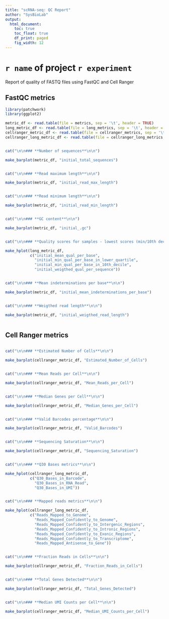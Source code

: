 ```yaml
---  
title: "scRNA-seq: QC Report"
author: "SysBioLab"
output: 
  html_document:
    toc: true
    toc_float: true
    df_print: paged
    fig_width: 12
---
```


<!-- Sergio Alías, 20230706 -->
<!-- Last modified 20230723 -->

<style type='text/css'>
    body .main-container {
        max-width: 90%;

    }

    .plot_real_size {
      overflow: scroll;
      max-height: 600px;
    }

    .plot_real_size img{
      max-width: none;
      max-height: none;
    }

    embed {
   
  }   
</style>

<style>
.dropdown-content {
  display: none;
}
Error in parse(text = x, srcfile = src) : <text>:4:1: unexpected '<'
.dropdown:hover .dropdown-content {
  display: block;
}
</style>

<style>
  .superbigimage{
      overflow-x:scroll;
      white-space: nowrap;
  }

  .superbigimage img{
     max-width: none;
  }


</style>

# `r name` of project `r experiment`

Report of quality of FASTQ files using FastQC and Cell Ranger

## FastQC metrics

```r
library(patchwork)
library(ggplot2)

metric_df <- read.table(file = metrics, sep = '\t', header = TRUE)
long_metric_df <- read.table(file = long_metrics, sep = '\t', header = FALSE)
cellranger_metric_df <- read.table(file = cellranger_metrics, sep = '\t', header = TRUE)
cellranger_long_metric_df <- read.table(file = cellranger_long_metrics, sep = '\t', header = FALSE)
```

<div class="superbigimage">
```r

cat("\n\n### **Number of sequences**\n\n")

make_barplot(metric_df, "initial_total_sequences")

```
</div>

<div class="superbigimage">
```r

cat("\n\n### **Read maximum length**\n\n")

make_barplot(metric_df, "initial_read_max_length")

```
</div>

<div class="superbigimage">
```r

cat("\n\n### **Read minimum length**\n\n")

make_barplot(metric_df, "initial_read_min_length")

```
</div>

<div class="superbigimage">
```r

cat("\n\n### **GC content**\n\n")

make_barplot(metric_df, "initial_.gc")

```
</div>

<div class="superbigimage">
```r

cat("\n\n### **Quality scores for samples - lowest scores (min/10th decile) and weighted average**\n\n")

make_hplot(long_metric_df, 
           c("initial_mean_qual_per_base",
             "initial_min_qual_per_base_in_lower_quartile",
             "initial_min_qual_per_base_in_10th_decile", 
             "initial_weigthed_qual_per_sequence"))

```
</div>

<div class="superbigimage">
```r

cat("\n\n### **Mean indeterminations per base**\n\n")

make_barplot(metric_df, "initial_mean_indeterminations_per_base")

```
</div>

<div class="superbigimage">
```r

cat("\n\n### **Weigthed read length**\n\n")

make_barplot(metric_df, "initial_weigthed_read_length")

```
</div>

## Cell Ranger metrics

<div class="superbigimage">
```r

cat("\n\n### **Estimated Number of Cells**\n\n")

make_barplot(cellranger_metric_df, "Estimated_Number_of_Cells")

```
</div>

<div class="superbigimage">
```r

cat("\n\n### **Mean Reads per Cell**\n\n")

make_barplot(cellranger_metric_df, "Mean_Reads_per_Cell")

```
</div>

<div class="superbigimage">
```r

cat("\n\n### **Median Genes per Cell**\n\n")

make_barplot(cellranger_metric_df, "Median_Genes_per_Cell")

```
</div>

<div class="superbigimage">
```r

cat("\n\n### **Valid Barcodes percentage**\n\n")

make_barplot(cellranger_metric_df, "Valid_Barcodes")

```
</div>

<div class="superbigimage">
```r

cat("\n\n### **Sequencing Saturation**\n\n")

make_barplot(cellranger_metric_df, "Sequencing_Saturation")

```
</div>

<div class="superbigimage">
```r

cat("\n\n### **Q30 Bases metrics**\n\n")

make_hplot(cellranger_long_metric_df, 
           c("Q30_Bases_in_Barcode",
             "Q30_Bases_in_RNA_Read",
             "Q30_Bases_in_UMI"))

```
</div>

<div class="superbigimage">
```r

cat("\n\n### **Mapped reads metrics**\n\n")

make_hplot(cellranger_long_metric_df, 
           c("Reads_Mapped_to_Genome",
             "Reads_Mapped_Confidently_to_Genome",
             "Reads_Mapped_Confidently_to_Intergenic_Regions",
             "Reads_Mapped_Confidently_to_Intronic_Regions",
             "Reads_Mapped_Confidently_to_Exonic_Regions",
             "Reads_Mapped_Confidently_to_Transcriptome",
             "Reads_Mapped_Antisense_to_Gene"))

```
</div>

<div class="superbigimage">
```r

cat("\n\n### **Fraction Reads in Cells**\n\n")

make_barplot(cellranger_metric_df, "Fraction_Reads_in_Cells")

```
</div>

<div class="superbigimage">
```r

cat("\n\n### **Total Genes Detected**\n\n")

make_barplot(cellranger_metric_df, "Total_Genes_Detected")

```
</div>

<div class="superbigimage">
```r

cat("\n\n### **Median UMI Counts per Cell**\n\n")

make_barplot(cellranger_metric_df, "Median_UMI_Counts_per_Cell")

```
</div>